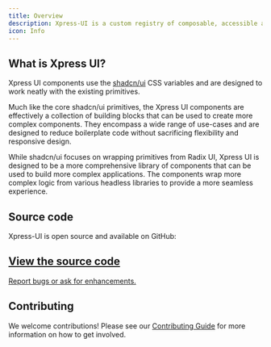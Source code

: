 ```yaml
---
title: Overview
description: Xpress-UI is a custom registry of composable, accessible and open source components designed for use with shadcn/ui.
icon: Info
---
```



## What is Xpress UI?

Xpress UI components use the [shadcn/ui](https://ui.shadcn.com/) CSS variables and are designed to work neatly with the existing primitives.

Much like the core shadcn/ui primitives, the Xpress UI components are effectively a collection of building blocks that can be used to create more complex components. They encompass a wide range of use-cases and are designed to reduce boilerplate code without sacrificing flexibility and responsive design.

While shadcn/ui focuses on wrapping primitives from Radix UI, Xpress UI is designed to be a more comprehensive library of components that can be used to build more complex applications. The components wrap more complex logic from various headless libraries to provide a more seamless experience.

## Source code

Xpress-UI is open source and available on GitHub:

<a className="card block not-prose font-normal group relative my-2 ring-2 ring-transparent rounded-2xl bg-background border overflow-hidden w-full cursor-pointer hover:bg-secondary" target="_blank" rel="noreferrer" href="https://github.com/Rascal-Coder/xpress-ui">
  <div className="px-6 py-5 flex items-center space-x-3">
    <div className="h-6 w-6 fill-muted-foreground">
      <GithubIcon />
    </div>
    <div>
      <h2 className="font-semibold text-base text-foreground">
        View the source code
      </h2>
      <div className="font-normal text-sm text-muted-foreground leading-6 mt-0">
        <p>Report bugs or ask for enhancements.</p>
      </div>
    </div>
  </div>
</a>

## Contributing

We welcome contributions! Please see our [Contributing Guide](https://github.com/Rascal-Coder/xpress-ui/blob/main/.github/CONTRIBUTING.md) for more information on how to get involved.
